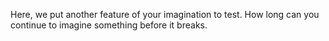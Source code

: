 Here, we put another feature of your imagination to test. How long can you continue to imagine something before it breaks.